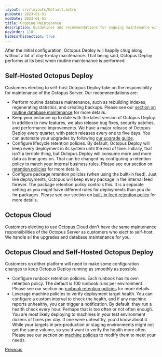 ```yaml
---
layout: src/layouts/Default.astro
pubDate: 2023-01-01
modDate: 2023-01-01
title: Ongoing Maintenance
description: Guidelines and recommendations for ongoing maintenance with Octopus Deploy.
navOrder: 110
hideInThisSection: true
---
```


After the initial configuration, Octopus Deploy will happily chug along without a lot of day-to-day maintenance.  That being said, Octopus Deploy performs at its best when routine maintenance is performed.  

## Self-Hosted Octopus Deploy

Customers electing to self-host Octopus Deploy take on the responsibility for maintenance of the Octopus Server.  Our recommendations are:

- Perform routine database maintenance, such as rebuilding indexes, regenerating statistics, and creating backups.  Please see our [section on routine database maintenance](/docs/administration/data/octopus-database/#maintenance) for more details.
- Keep your instance up to date with the latest version of Octopus Deploy.  In addition to new features, we also release bug fixes, security patches, and performance improvements.  We have a major release of Octopus Deploy every quarter, with patch releases every one to five days.  You can automate your upgrades by following [our upgrade guide](/docs/administration/upgrading/guide/automate-upgrades).
- Configure lifecycle retention policies.  By default, Octopus Deploy will keep every deployment in its system until the end of time.  Initially, that isn't a terrible thing, but Octopus Deploy will consume more and more data as time goes on.  That can be changed by configuring a retention policy to match your internal business rules.  Please see our section on [retention policies](/docs/administration/retention-policies) for more details.
- Configure package retention policies (when using the built-in feed).  Just like deployments, Octopus will keep every package in the internal feed forever.  The package retention policy controls this.  It is a separate setting as you might have different rules for deployments than you do for packages.  Please see our section on [built-in feed retention policy](/docs/administration/retention-policies/#set-builtinfeed-retentionpolicy) for more details.

## Octopus Cloud

Customers electing to use Octopus Cloud don't have the same maintenance responsibilities of the Octopus Server as customers who elect to self-host.  We handle all the upgrades and database maintenance for you.

<OctopusCloudRetentionLimitsSummary />

## Octopus Cloud and Self-Hosted Octopus Deploy

Customers on either platform will need to make some configuration changes to keep Octopus Deploy running as smoothly as possible.

- Configure runbook retention policies.  Each runbook has its own retention policy.  The default is 100 runbook runs per environment.  Please see our section on [runbook retention policies](/docs/runbooks/runbooks-vs-deployments/#retention-policy) for more details.
- Leverage machine policies to verify deployment target health.  You can configure a custom interval to check the health, and if any machine reports unhealthy, you can trigger a notification.  By default, they run a health check every hour.  Perhaps that is too often or not often enough.  You are most likely deploying to machines in your test environment dozens of times per day. If one were unhealthy, you'd know about it.  While your targets in pre-production or staging environments might not get the same volume, so you'd want to verify the health more often.  Please see our section on [machine policies](/docs/infrastructure/deployment-targets/machine-policies/#health-check) to modify them to meet your needs.

<span><a class="btn btn-secondary" href="/docs/getting-started/best-practices/notifications">Previous</a></span>